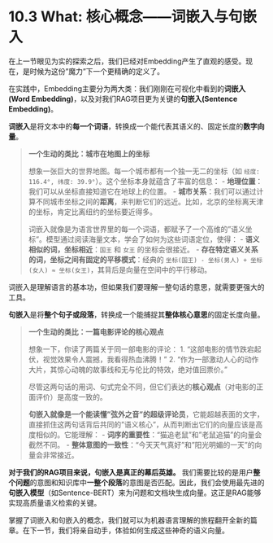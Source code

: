 # 10.3 What: 核心概念——词嵌入与句嵌入

在上一节眼见为实的探索之后，我们已经对Embedding产生了直观的感受。现在，是时候为这份"魔力"下一个更精确的定义了。

在实践中，Embedding主要分为两大类：我们刚刚在可视化中看到的**词嵌入(Word Embedding)**，以及对我们RAG项目更为关键的**句嵌入(Sentence Embedding)**。

::: {.callout-tip title="核心概念：词嵌入 (Word Embedding)"}

**词嵌入**是将文本中的**每一个词语**，转换成一个能代表其语义的、固定长度的**数字向量**。

> **一个生动的类比：城市在地图上的坐标**
>
> 想象一张巨大的世界地图。每一个城市都有一个独一无二的坐标（如 `经度: 116.4°, 纬度: 39.9°`）。这个坐标本身就蕴含了丰富的信息：
> -   **地理位置**：我们可以从坐标直接知道它在地球上的位置。
> -   **城市关系**：我们可以通过计算不同城市坐标之间的**距离**，来判断它们的远近。比如，北京的坐标离天津的坐标，肯定比离纽约的坐标要近得多。
>
> 词嵌入就像是为语言世界里的每一个词语，都赋予了一个高维的"语义坐标"。模型通过阅读海量文本，学会了如何为这些词语定位，使得：
> -   **语义相似的词，坐标相近**：`国王` 和 `女王` 的坐标会很接近。
> -   **存在特定语义关系的词，坐标之间有固定的平移模式**：经典的 `坐标(国王) - 坐标(男人) + 坐标(女人) ≈ 坐标(女王)`，其背后是向量在空间中的平行移动。

词嵌入是理解语言的基本功，但如果我们要理解一整句话的意思，就需要更强大的工具。
:::

::: {.callout-tip title="核心概念：句嵌入 (Sentence Embedding)"}

**句嵌入**是将**整个句子或段落**，转换成一个能捕捉其**整体核心意思**的固定长度向量。

> **一个生动的类比：一篇电影评论的核心观点**
>
> 想象一下，你读了两篇关于同一部电影的评论：
> 1.  "这部电影的情节跌宕起伏，视觉效果令人震撼，我看得热血沸腾！"
> 2.  "作为一部激动人心的动作大片，其惊心动魄的故事线和无与伦比的特效，绝对值回票价。"
>
> 尽管这两句话的用词、句式完全不同，但它们表达的**核心观点**（对电影的正面评价）是高度一致的。
>
> **句嵌入就像是一个能读懂"弦外之音"的超级评论员**，它能超越表面的文字，直接抓住这两句话背后共同的"语义核心"，从而判断出它们的向量应该是高度相似的。它能理解：
> -   **词序的重要性**："猫追老鼠"和"老鼠追猫"的向量会截然不同。
> -   **整体意图的一致性**："今天天气真好"和"阳光明媚的一天"的向量会非常接近。

**对于我们的RAG项目来说，句嵌入是真正的幕后英雄。** 我们需要比较的是用户**整个问题**的意图和知识库中**一整个段落**的意图是否匹配。因此，我们会使用最先进的**句嵌入模型**（如Sentence-BERT）来为问题和文档块生成向量。这正是RAG能够实现高质量语义检索的关键。
:::

掌握了词嵌入和句嵌入的概念，我们就可以为机器语言理解的旅程翻开全新的篇章。在下一节，我们将亲自动手，体验如何生成这些神奇的语义向量。
